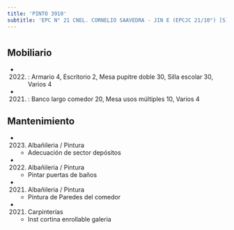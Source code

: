 ```yaml
---
title: 'PINTO 3910'
subtitle: 'EPC N° 21 CNEL. CORNELIO SAAVEDRA - JIN E (EPCJC 21/10°) [S]'
---
```


#


## Mobiliario

*  (2022) : Armario 4, Escritorio 2, Mesa pupitre doble 30, Silla escolar 30, Varios 4 

*  (2021) : Banco largo comedor 20, Mesa usos múltiples 10, Varios 4 





## Mantenimiento

*  (2023) Albañileria / Pintura 
    + Adecuación de sector depósitos

*  (2022) Albañileria / Pintura 
    + Pintar puertas de baños

*  (2021) Albañileria / Pintura 
    + Pintura de Paredes del comedor

*  (2021) Carpinterías 
    + Inst cortina enrollable galeria



